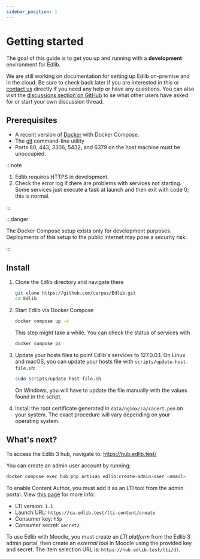 ```yaml
---
sidebar_position: 1
---
```


# Getting started

The goal of this guide is to get you up and running with a **development** environment for Edlib.

We are still working on documentation for setting up Edlib on-premise and in the cloud. Be sure to check back later if you are interested in this or [contact us](mailto:support@edlib.com) directly if you need any help or have any questions. You can also visit the [discussions section on GitHub](https://github.com/cerpus/Edlib/discussions) to se what other users have asked for or start your own discussion thread.

## Prerequisites

- A recent version of [Docker](https://docs.docker.com/get-docker/) with Docker Compose.
- The [git](https://git-scm.com/downloads) command-line utility
- Ports 80, 443, 3306, 5432, and 6379 on the host machine must be unoccupied.

:::note

1. Edlib requires HTTPS in development.
2. Check the error log if there are problems with services not starting. Some services just execute a task at launch and
   then exit with code 0; this is normal.

:::

:::danger

The Docker Compose setup exists only for development purposes. Deployments of this setup to the public internet may pose a security risk.

:::

## Install

1. Clone the Edlib directory and navigate there

   ```bash
   git clone https://github.com/cerpus/Edlib.git
   cd Edlib
   ```

2. Start Edlib via Docker Compose

   ```bash
   docker compose up -d
   ```

   This step might take a while. You can check the status of services with

   ```bash
   docker compose ps
   ```

3. Update your hosts files to point Edlib's services to 127.0.0.1. On Linux and
   macOS, you can update your hosts file with `scripts/update-host-file.sh`:

   ```bash
   sudo scripts/update-host-file.sh
   ```

   On Windows, you will have to update the file manually with the values found
   in the script.

4. Install the root certificate generated in `data/nginx/ca/cacert.pem` on your
   system. The exact procedure will vary depending on your operating system.

## What's next?

To access the Edlib 3 hub, navigate to: https://hub.edlib.test/

You can create an admin user account by running:

```bash
docker compose exec hub php artisan edlib:create-admin-user <email>
```

To enable Content Author, you must add it as an LTI tool from the admin portal. View [this page](../hosting/ca-setup.mdx#adding-content-author-to-the-hub) for more info:
* LTI version: `1.1`
* Launch URL: `https://ca.edlib.test/lti-content/create`
* Consumer key: `h5p`
* Consumer secret: `secret2`

To use Edlib with Moodle, you must create an *LTI platform* from the Edlib 3
admin portal, then create an *external tool* in Moodle using the provided key
and secret. The item selection URL is: `https://hub.edlib.test/lti/dl`.
